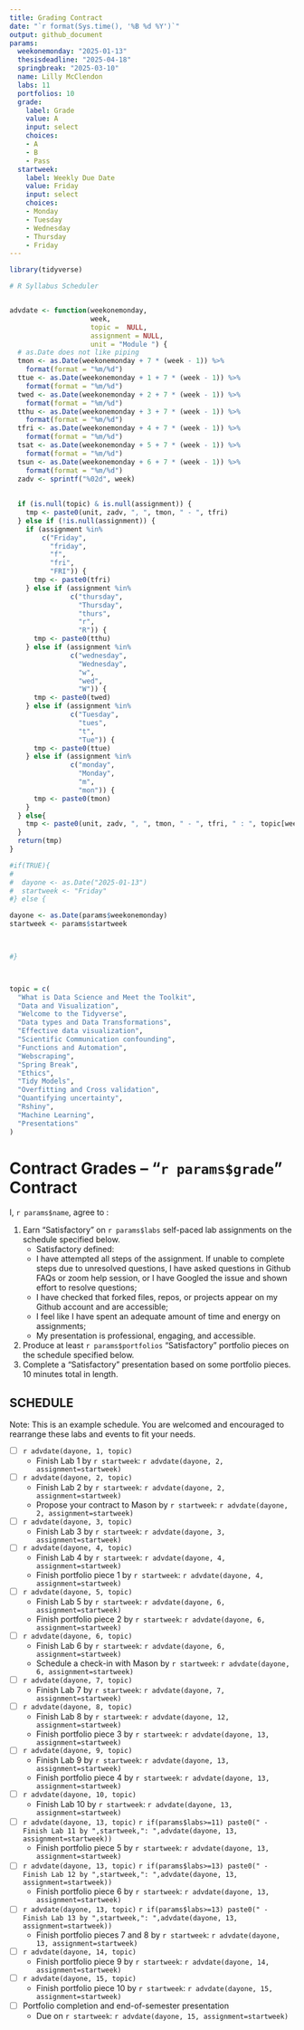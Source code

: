 ```yaml
---
title: Grading Contract
date: "`r format(Sys.time(), '%B %d %Y')`"
output: github_document
params:
  weekonemonday: "2025-01-13"
  thesisdeadline: "2025-04-18"
  springbreak: "2025-03-10"
  name: Lilly McClendon
  labs: 11
  portfolios: 10
  grade:
    label: Grade
    value: A
    input: select
    choices:
    - A
    - B
    - Pass
  startweek:
    label: Weekly Due Date
    value: Friday
    input: select
    choices:
    - Monday
    - Tuesday
    - Wednesday
    - Thursday
    - Friday
---
```


```r
library(tidyverse)

# R Syllabus Scheduler


advdate <- function(weekonemonday,
                    week,
                    topic =  NULL,
                    assignment = NULL,
                    unit = "Module ") {
  # as.Date does not like piping
  tmon <- as.Date(weekonemonday + 7 * (week - 1)) %>% 
    format(format = "%m/%d")
  ttue <- as.Date(weekonemonday + 1 + 7 * (week - 1)) %>%
    format(format = "%m/%d")
  twed <- as.Date(weekonemonday + 2 + 7 * (week - 1)) %>%
    format(format = "%m/%d")
  tthu <- as.Date(weekonemonday + 3 + 7 * (week - 1)) %>%
    format(format = "%m/%d")
  tfri <- as.Date(weekonemonday + 4 + 7 * (week - 1)) %>%
    format(format = "%m/%d")
  tsat <- as.Date(weekonemonday + 5 + 7 * (week - 1)) %>%
    format(format = "%m/%d")
  tsun <- as.Date(weekonemonday + 6 + 7 * (week - 1)) %>%
    format(format = "%m/%d")
  zadv <- sprintf("%02d", week)
  
  
  if (is.null(topic) & is.null(assignment)) {
    tmp <- paste0(unit, zadv, ", ", tmon, " - ", tfri)
  } else if (!is.null(assignment)) {
    if (assignment %in%
        c("Friday",
          "friday",
          "f",
          "fri",
          "FRI")) {
      tmp <- paste0(tfri)
    } else if (assignment %in%
               c("thursday",
                 "Thursday",
                 "thurs",
                 "r",
                 "R")) {
      tmp <- paste0(tthu)
    } else if (assignment %in%
               c("wednesday",
                 "Wednesday",
                 "w",
                 "wed",
                 "W")) {
      tmp <- paste0(twed)
    } else if (assignment %in%
               c("Tuesday",
                 "tues",
                 "t",
                 "Tue")) {
      tmp <- paste0(ttue)
    } else if (assignment %in%
               c("monday",
                 "Monday",
                 "m",
                 "mon")) {
      tmp <- paste0(tmon)
    }
  } else{
    tmp <- paste0(unit, zadv, ", ", tmon, " - ", tfri, " : ", topic[week])
  }
  return(tmp)
}

#if(TRUE){
#  
#  dayone <- as.Date("2025-01-13")
#  startweek <- "Friday"
#} else {

dayone <- as.Date(params$weekonemonday)
startweek <- params$startweek


  
#}



topic = c(
  "What is Data Science and Meet the Toolkit",
  "Data and Visualization",
  "Welcome to the Tidyverse",
  "Data types and Data Transformations",
  "Effective data visualization",
  "Scientific Communication confounding",
  "Functions and Automation",
  "Webscraping",
  "Spring Break",
  "Ethics",
  "Tidy Models",
  "Overfitting and Cross validation",
  "Quantifying uncertainty",
  "Rshiny",
  "Machine Learning", 
  "Presentations"
)

```

<!-- This contract is adapted from Annie Somerville's contract https://github.com/anniehsom -->

# Contract Grades – “`r params$grade`” Contract

I, `r params$name`, agree to :

1)  Earn “Satisfactory” on `r params$labs` self-paced lab assignments on the schedule specified below.
    -   Satisfactory defined:
    -   I have attempted all steps of the assignment. If unable to complete steps due to unresolved questions, I have asked questions in Github FAQs or zoom help session, or I have Googled the issue and shown effort to resolve questions;
    -   I have checked that forked files, repos, or projects appear on my Github account and are accessible;
    -   I feel like I have spent an adequate amount of time and energy on assignments;
    -   My presentation is professional, engaging, and accessible.
2)  Produce at least `r params$portfolios` “Satisfactory” portfolio pieces on the schedule specified below.
3)  Complete a “Satisfactory” presentation based on some portfolio pieces. 10 minutes total in length.

## SCHEDULE

Note: This is an example schedule. You are welcomed and encouraged to rearrange these labs and events to fit your needs.

-   [ ] `r advdate(dayone, 1, topic)`
    -   Finish Lab 1 by `r startweek`: `r advdate(dayone, 2, assignment=startweek)`
-   [ ] `r advdate(dayone, 2, topic)`
    -   Finish Lab 2 by `r startweek`: `r advdate(dayone, 2, assignment=startweek)`
    -   Propose your contract to Mason by `r startweek`: `r advdate(dayone, 2, assignment=startweek)`
-   [ ] `r advdate(dayone, 3, topic)`
    -   Finish Lab 3 by `r startweek`: `r advdate(dayone, 3, assignment=startweek)`
-   [ ] `r advdate(dayone, 4, topic)`
    -   Finish Lab 4 by `r startweek`: `r advdate(dayone, 4, assignment=startweek)`
    -   Finish portfolio piece 1 by `r startweek`: `r advdate(dayone, 4, assignment=startweek)`
-   [ ] `r advdate(dayone, 5, topic)`
    -   Finish Lab 5 by `r startweek`: `r advdate(dayone, 6, assignment=startweek)`
    -   Finish portfolio piece 2 by `r startweek`: `r advdate(dayone, 6, assignment=startweek)`
-   [ ] `r advdate(dayone, 6, topic)`
    -   Finish Lab 6 by `r startweek`: `r advdate(dayone, 6, assignment=startweek)`
    -   Schedule a check-in with Mason by `r startweek`: `r advdate(dayone, 6, assignment=startweek)`
-   [ ] `r advdate(dayone, 7, topic)`
    -   Finish Lab 7 by `r startweek`: `r advdate(dayone, 7, assignment=startweek)`
-   [ ] `r advdate(dayone, 8, topic)`
    -   Finish Lab 8 by `r startweek`: `r advdate(dayone, 12, assignment=startweek)`
    -   Finish portfolio piece 3 by `r startweek`: `r advdate(dayone, 13, assignment=startweek)`
-   [ ] `r advdate(dayone, 9, topic)`
    -   Finish Lab 9 by `r startweek`: `r advdate(dayone, 13, assignment=startweek)`
    -   Finish portfolio piece 4 by `r startweek`: `r advdate(dayone, 13, assignment=startweek)`
-   [ ] `r advdate(dayone, 10, topic)`
    -   Finish Lab 10 by `r startweek`: `r advdate(dayone, 13, assignment=startweek)`
-   [ ] `r advdate(dayone, 13, topic)` `r if(params$labs>=11) paste0(" - Finish Lab 11 by ",startweek,": ",advdate(dayone, 13, assignment=startweek))`
    -   Finish portfolio piece 5 by `r startweek`: `r advdate(dayone, 13, assignment=startweek)`
-   [ ] `r advdate(dayone, 13, topic)` `r if(params$labs>=13) paste0(" - Finish Lab 12 by ",startweek,": ",advdate(dayone, 13, assignment=startweek))`
    -   Finish portfolio piece 6 by `r startweek`: `r advdate(dayone, 13, assignment=startweek)`
-   [ ] `r advdate(dayone, 13, topic)` `r if(params$labs>=13) paste0(" - Finish Lab 13 by ",startweek,": ",advdate(dayone, 13, assignment=startweek))`
    -   Finish portfolio pieces 7 and 8 by `r startweek`: `r advdate(dayone, 13, assignment=startweek)`
-   [ ] `r advdate(dayone, 14, topic)`
    -   Finish portfolio piece 9 by `r startweek`: `r advdate(dayone, 14, assignment=startweek)`
-   [ ] `r advdate(dayone, 15, topic)`
    -   Finish portfolio piece 10 by `r startweek`: `r advdate(dayone, 15, assignment=startweek)`
-   [ ] Portfolio completion and end-of-semester presentation
    -   Due on `r startweek`: `r advdate(dayone, 15, assignment=startweek)`
